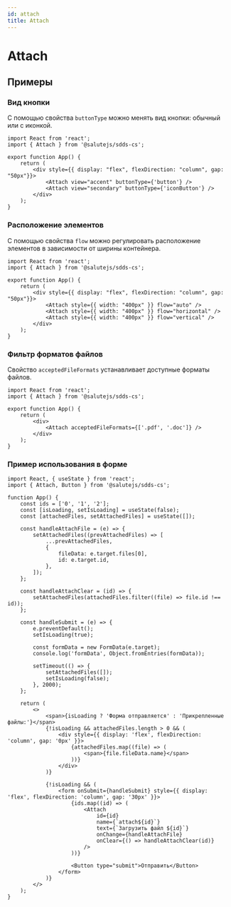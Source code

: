 ```yaml
---
id: attach
title: Attach
---
```



# Attach
<Description name="Attach" />
<PropsTable name="Attach" />

## Примеры

### Вид кнопки
С помощью свойства `buttonType` можно менять вид кнопки: обычный или с иконкой.

```tsx live
import React from 'react';
import { Attach } from '@salutejs/sdds-cs';

export function App() {
    return (
        <div style={{ display: "flex", flexDirection: "column", gap: "50px"}}>
            <Attach view="accent" buttonType={'button'} />
            <Attach view="secondary" buttonType={'iconButton'} />
        </div>
    );
}
```

### Расположение элементов
C помощью свойства `flow` можно регулировать расположение элементов в зависимости от ширины контейнера.

```tsx live
import React from 'react';
import { Attach } from '@salutejs/sdds-cs';

export function App() {
    return (
        <div style={{ display: "flex", flexDirection: "column", gap: "50px"}}>
            <Attach style={{ width: "400px" }} flow="auto" />
            <Attach style={{ width: "400px" }} flow="horizontal" />
            <Attach style={{ width: "400px" }} flow="vertical" />
        </div>
    );
}
```

### Фильтр форматов файлов
Свойство `acceptedFileFormats` устанавливает доступные форматы файлов.

```tsx live
import React from 'react';
import { Attach } from '@salutejs/sdds-cs';

export function App() {
    return (
        <div>
            <Attach acceptedFileFormats={['.pdf', '.doc']} />
        </div>
    );
}
```

### Пример использования в форме

```tsx live
import React, { useState } from 'react';
import { Attach, Button } from '@salutejs/sdds-cs';

function App() {
    const ids = ['0', '1', '2'];
    const [isLoading, setIsLoading] = useState(false);
    const [attachedFiles, setAttachedFiles] = useState([]);

    const handleAttachFile = (e) => {
        setAttachedFiles((prevAttachedFiles) => [
            ...prevAttachedFiles,
            {
                fileData: e.target.files[0],
                id: e.target.id,
            },
        ]);
    };

    const handleAttachClear = (id) => {
        setAttachedFiles(attachedFiles.filter((file) => file.id !== id));
    };

    const handleSubmit = (e) => {
        e.preventDefault();
        setIsLoading(true);
  
        const formData = new FormData(e.target);
        console.log('formData', Object.fromEntries(formData));

        setTimeout(() => {
            setAttachedFiles([]);
            setIsLoading(false);
        }, 2000);
    };

    return (
        <>
            <span>{isLoading ? 'Форма отправляется' : 'Прикрепленные файлы:'}</span>
            {!isLoading && attachedFiles.length > 0 && (
                <div style={{ display: 'flex', flexDirection: 'column', gap: '0px' }}>
                    {attachedFiles.map((file) => (
                        <span>{file.fileData.name}</span>
                    ))}
                </div>
            )}

            {!isLoading && (
                <form onSubmit={handleSubmit} style={{ display: 'flex', flexDirection: 'column', gap: '30px' }}>
                    {ids.map((id) => (
                        <Attach
                            id={id}
                            name={`attach${id}`}
                            text={`Загрузить файл ${id}`}
                            onChange={handleAttachFile}
                            onClear={() => handleAttachClear(id)}
                        />
                    ))}

                    <Button type="submit">Отправить</Button>
                </form>
            )}
        </>
    );
}
```